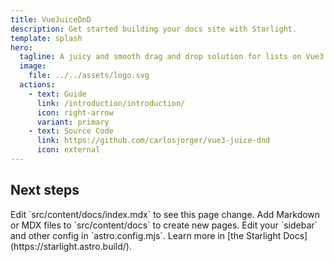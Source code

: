 ```yaml
---
title: VueJuiceDnD
description: Get started building your docs site with Starlight.
template: splash
hero:
  tagline: A juicy and smooth drag and drop solution for lists on Vue3 full animated.
  image:
    file: ../../assets/logo.svg
  actions:
    - text: Guide
      link: /introduction/introduction/
      icon: right-arrow
      variant: primary
    - text: Source Code
      link: https://github.com/carlosjorger/vue3-juice-dnd
      icon: external
---
```



## Next steps

<CardGrid stagger>
  <Card title="Update content" icon="pencil">
    Edit `src/content/docs/index.mdx` to see this page change.
  </Card>
  <Card title="Add new content" icon="add-document">
    Add Markdown or MDX files to `src/content/docs` to create new pages.
  </Card>
  <Card title="Configure your site" icon="setting">
    Edit your `sidebar` and other config in `astro.config.mjs`.
  </Card>
  <Card title="Read the docs" icon="open-book">
    Learn more in [the Starlight Docs](https://starlight.astro.build/).
  </Card>
</CardGrid>
